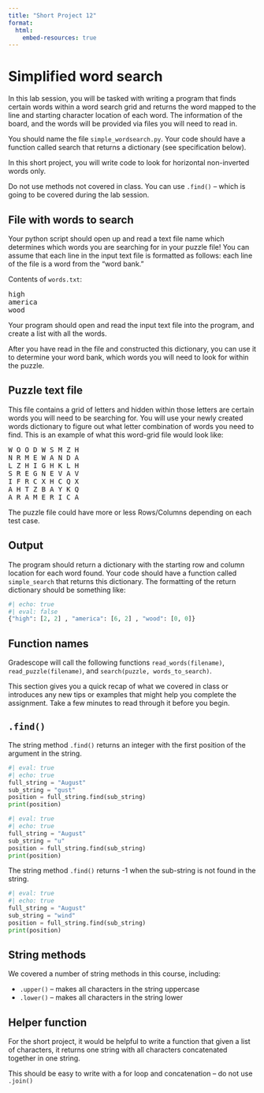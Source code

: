 ```yaml
---
title: "Short Project 12"
format:
  html:
    embed-resources: true
---
```


# Simplified word search

In this lab session, you will be tasked with writing a program that finds certain words within a word search grid and returns the word mapped to the line and starting character location of each word. The information of the board, and the words will be provided via files you will need to read in.

You should name the file `simple_wordsearch.py`. Your code should have a function called search that returns a dictionary (see specification below).

In this short project, you will write code to look for horizontal non-inverted words only.

Do not use methods not covered in class. You can use `.find()` -- which is going to be covered during the lab session.

## File with words to search

Your python script should open up and read a text file name which determines which words you are searching for in your puzzle file! You can assume that each line in the input text file is formatted as follows: each line of the file is a word from the "word bank."

Contents of `words.txt`:

<pre>
high
america
wood
</pre>

Your program should open and read the input text file into the program, and create a list with all the words.

After you have read in the file and constructed this dictionary, you can use it to determine your word bank, which words you will need to look for within the puzzle.

## Puzzle text file

This file contains a grid of letters and hidden within those letters are certain words you will need to be searching for. You will use your newly created words dictionary to figure out what letter combination of words you need to find. This is an example of what this word-grid file would look like:

<pre>
W O O D W S M Z H 
N R M E W A N D A 
L Z H I G H K L H 
S R E G N E V A V 
I F R C X H C Q X 
A H T Z B A Y K Q 
A R A M E R I C A
</pre>

The puzzle file could have more or less Rows/Columns depending on each test case.

## Output

The program should return a dictionary with the starting row and column location for each word found. Your code should have a function called `simple_search` that returns this dictionary. The formatting of the return dictionary should be something like:

```python
#| echo: true
#| eval: false
{"high": [2, 2] , "america": [6, 2] , "wood": [0, 0]}
```

## Function names

Gradescope will call the following functions `read_words(filename)`, `read_puzzle(filename)`, and `search(puzzle, words_to_search)`.

::: {.callout-tip title="Before You Begin"}

This section gives you a quick recap of what we covered in class or introduces any new tips or examples that might help you complete the assignment. Take a few minutes to read through it before you begin.

## `.find()`

The string method `.find()` returns an integer with the first position of the argument in the string.

```python
#| eval: true
#| echo: true
full_string = "August"
sub_string = "gust"
position = full_string.find(sub_string)
print(position)
```

```python
#| eval: true
#| echo: true
full_string = "August"
sub_string = "u"
position = full_string.find(sub_string)
print(position)
```

The string method `.find()` returns -1 when the sub-string is not found in the string.

```python
#| eval: true
#| echo: true
full_string = "August"
sub_string = "wind"
position = full_string.find(sub_string)
print(position)
```

## String methods

We covered a number of string methods in this course, including:

* `.upper()` -- makes all characters in the string uppercase
* `.lower()` -- makes all characters in the string lower

## Helper function

For the short project, it would be helpful to write a function that given a list of characters, it returns one string with all characters concatenated together in one string.

This should be easy to write with a for loop and concatenation -- do not use `.join()`

:::